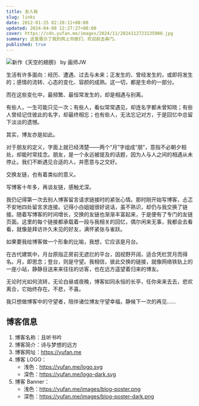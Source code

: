```yaml
---
title: 友人帐
slug: links
date: 2012-01-25 02:20:11+08:00
updated: 2024-04-08 12:27:27+08:00
cover: https://cdn.yufan.me/images/2024/11/2024112723135900.jpg
summary: 这里展示了我的网上邻居们，欢迎前去串门。
published: true
---
```


![新作《天空的翅膀》 by 画师JW](https://cdn.yufan.me/images/2024/11/2024112723183300.jpg)

<MusicPlayer netease={2132460283} />

生活有许多面向：经历、遭遇、过去与未来；正发生的、曾经发生的，或即将发生的；感情的流转、心态的变化、容颜的成熟。这一切，都是生命的一部分。

而在这些变化中，最频繁、最恒常发生的，却是相遇与别离。

有些人，一生可能只见一次；有些人，看似常常遇见，却连名字都未曾知晓；有些人曾经记住彼此的名字，却最终相忘；也有些人，无法忘记对方，于是回忆中总留下淡淡的遗憾。

其实，博友亦是如此。

对于朋友的定义，字面上就已经清楚——两个“月”字组成“朋”，意指不必朝夕相处，却能时常挂念。朋友，是一个永远被提及的话题，因为人与人之间的相遇从未停止。我们不断遇见合适的人，并愿意与之交好。

交换友链，也有着类似的意义。

写博客十年多，再谈友链，感触尤深。

我仍记得第一次去别人博客留言请求链接时的紧张心情。那时刚开始写博客，忐忑不安地四处留言求连接。记得小白姐姐很好说话，虽不熟识，却仍与我交换了链接。随着写博客的时间增长，交换的友链也渐渐丰富起来，于是便有了专门的友链页面。这里的每个链接都承载着一段与我相关的回忆，偶尔闲来无事，我都会去看看，就像是拜访许久未见的好友，满怀紧张与雀跃。

如果要我给博客做一个形象的比喻，我想，它应该是月台。

在古代建筑中，月台原指正房前无遮拦的平台，因视野开阔，适合凭栏赏月而得名。月，即思念；登台，则是守望。我相信，彼此交换的链接，就像网络铁轨上的一座小站，静静目送来来往往的访客，也在远方遥望着归来的博友。

无论时光如何流转，无论白昼或夜晚，博客如同永恒的长亭，任你来来去去，悲欢离合，它始终存在。不悲，不喜。

我只想做博客中的守望者，陪伴诸位博友守望幸福，静候下一次的再见……

## 博客信息

1. 博客名称：且听书吟
2. 博客简介：诗与梦想的远方
3. 博客网址：https://yufan.me
4. 博客 LOGO：
    * 浅色：<a href="https://yufan.me/logo.svg" target="_blank">https://yufan.me/logo.svg</a>
    * 深色：<a href="https://yufan.me/logo-dark.svg" target="_blank">https://yufan.me/logo-dark.svg</a>
5. 博客 Banner：
    * 浅色：<a href="https://yufan.me/images/blog-poster.png" target="_blank">https://yufan.me/images/blog-poster.png</a>
    * 深色：<a href="https://yufan.me/images/blog-poster-dark.png" target="_blank">https://yufan.me/images/blog-poster-dark.png</a>

<Friends />
